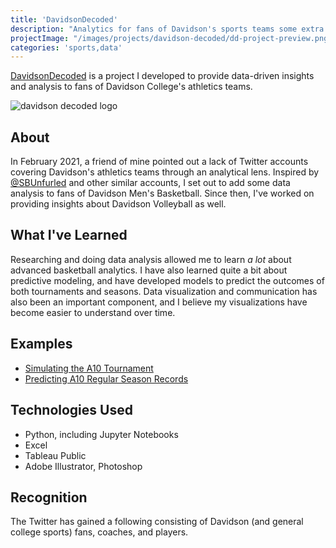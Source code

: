 ```yaml
---
title: 'DavidsonDecoded'
description: "Analytics for fans of Davidson's sports teams some extra here to see what will happen"
projectImage: "/images/projects/davidson-decoded/dd-project-preview.png"
categories: 'sports,data'
---
```


[DavidsonDecoded](https://twitter.com/DavidsonDecoded) is a project I developed
to provide data-driven insights and analysis to fans of Davidson College's 
athletics teams.

<Image priority height={720} width={1080} alt="davidson decoded logo" src="/images/projects/davidson-decoded/dd-project-preview.png"/>

## About
In February 2021, a friend of mine pointed out a lack of Twitter accounts covering
Davidson's athletics teams through an analytical lens. Inspired by 
[@SBUnfurled](https://twitter.com/SBUnfurled) and other similar accounts, I set out
to add some data analysis to fans of Davidson Men's Basketball. Since then, I've
worked on providing insights about Davidson Volleyball as well.

## What I've Learned
Researching and doing data analysis allowed me to learn *a lot* about advanced 
basketball analytics. I have also learned quite a bit about predictive modeling,
and have developed models to predict the outcomes of both tournaments and 
seasons. Data visualization and communication has also been an important
component, and I believe my visualizations have become easier to understand over 
time.

## Examples
- [Simulating the A10 Tournament](https://twitter.com/DavidsonDecoded/status/1366922886561210369?s=20)
- [Predicting A10 Regular Season Records](https://twitter.com/DavidsonDecoded/status/1412136851868045313?s=20)

## Technologies Used
- Python, including Jupyter Notebooks
- Excel
- Tableau Public
- Adobe Illustrator, Photoshop

## Recognition
The Twitter has gained a following consisting of Davidson (and general college sports) fans, coaches, and 
players.